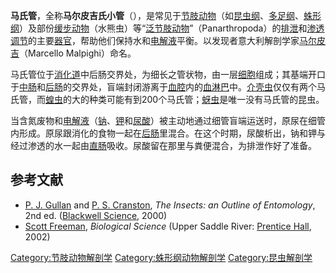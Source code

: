 {{No footnotes|time=2019-05-31T01:46:21+00:00}}
'''马氏管'''，全称'''马尔皮吉氏小管'''（{{lang-en|Malpighian tubule system}}），是常见于[[节肢动物|节肢动物]]（如[[昆虫纲|昆虫纲]]、[[多足纲|多足纲]]、[[蛛形纲|蛛形纲]]）及部份[[缓步动物|缓步动物]]（水熊虫）等“[[泛节肢动物|泛节肢动物]]”（Panarthropoda）的[[排泄|排泄]]和[[渗透调节|渗透调节]]的主要[[器官|器官]]，帮助他们保持水和[[电解液|电解液]]平衡。以发现者意大利解剖学家[[马尔切洛·马尔皮吉|马尔皮吉]]（Marcello Malpighi）命名。 

马氏管位于[[消化道|消化道]]中后肠交界处，为细长之管状物，由一层[[细胞|细胞]]组成；其基端开口于[[中肠|中肠]]和[[后肠|后肠]]的交界处，盲端封闭游离于[[血腔|血腔]]内的[[血淋巴|血淋巴]]中。[[介壳虫|介壳虫]]仅仅有两个马氏管，而[[蝗虫|蝗虫]]的大的种类可能有到200个马氏管；[[蚜虫|蚜虫]]是唯一没有马氏管的昆虫。 

当含氮废物和[[电解液|电解液]]（[[钠|钠]]、[[钾|钾]]和[[尿酸|尿酸]]）被主动地通过细管盲端运送时，原尿在细管内形成。原尿跟消化的食物一起在[[后肠|后肠]]里混合。在这个时期，尿酸析出，钠和钾与经过渗透的水一起由[[直肠|直肠]]吸收。尿酸留在那里与粪便混合，为排泄作好了准备。

==参考文献==
* [[P._J._Gullan|P. J. Gullan]] and [[P._S._Cranston|P. S. Cranston]], ''The Insects: an Outline of Entomology'', 2nd ed. ([[Blackwell_Science|Blackwell Science]], 2000)
* [[Scott_Freeman|Scott Freeman]], ''Biological Science'' (Upper Saddle River: [[Prentice_Hall|Prentice Hall]], 2002)

[[Category:节肢动物解剖学|Category:节肢动物解剖学]]
[[Category:蛛形纲动物解剖学|Category:蛛形纲动物解剖学]]
[[Category:昆虫解剖学|Category:昆虫解剖学]]